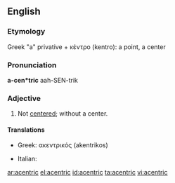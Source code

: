 ==English==

===Etymology===
Greek "a" privative + κέντρο (kentro): a point, a center

===Pronunciation===
'''a-cen*tric'''
aah-SEN-trik

===Adjective===
{{infl|en|adjective}}

# Not [[center]]ed; without a center.

====Translations====
{{trans-top|without a center}}
* Greek: ακεντρικός (akentrikos)
{{trans-mid}}
* Italian: {{t-|it|acentrico}}
{{trans-bottom}}

[[ar:acentric]]
[[el:acentric]]
[[id:acentric]]
[[ta:acentric]]
[[vi:acentric]]